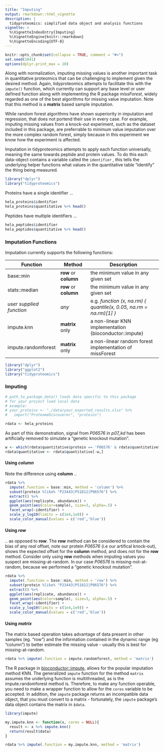 ```yaml
---
title: "Imputing"
output: rmarkdown::html_vignette
description: |
  tidyproteomics: simplified data object and analysis functions
vignette: >
  %\VignetteIndexEntry{Imputing}
  %\VignetteEngine{knitr::rmarkdown}
  %\VignetteEncoding{UTF-8}
---
```


```r
knitr::opts_chunk$set(collapse = TRUE, comment = "#>")
set.seed(1041)
options(dplyr.print_max = 10)
```

Along with normalization, imputing missing values is another important task in quantitative proteomics that can be challenging to implement given the desired method. Again, tidyproteomics attempts to facilitate this with the `impute()` function, which currently can support any base level or user defined function along with implementing the R package *missForest*, widely regarded as one of the best algorithms for missing value imputation. Note that this method is a **matrix** based sample imputation.

While random forest algorithms have shown superiority in imputation and regression, that does not portend their use in every case. For example, imputing missing values from a knock-out experiment, such as the dataset included in this package, are preferrable to minimum value imputation over the more complex random forest, simply because in this experiment we know how the experiment is affected.

Imputation in tidyproteomics attempts to apply each function universally, meaning the same towards peptide and protein values. To do this each data-object contains a variable called the `identifier` , this tells the underlying helper functions what values in the quantitative table "identify" the thing being measured.

```r
library("dplyr")
library("tidyproteomics")
```
Proteins have a single identifier ...
```r
hela_proteins$identifier
hela_proteins$quantitative %>% head()
```

Peptides have multiple identifiers ...
```r
hela_peptides$identifier
hela_peptides$quantitative %>% head()
```

### Imputation Functions

Imputation currently supports the following functions:

| Function                 | Method                    | Description                                                        |
|-----------------|-----------------|---------------------------------------|
| base::min                | **row** or **column** | the minimum value in any given set                                 |
| stats::median            | **row** or **column** | the minimum value in any given set                                 |
| *user supplied function* | *any*                 | e.g. *function (x, na.rm) { quantile(x, 0.05, na.rm = na.rm)[1] }* |
| impute.knn               | **matrix** only       | a non-linear KNN implementation (bioconductor::impute)             |
| impute.randomforest      | **matrix** only       | a non-linear random forest implementation of missForest            |

```r
library("dplyr")
library("ggplot2")
library("tidyproteomics")
```

### Imputing

```r
# path_to_package_data() loads data specific to this package
# for your project load local data
# example: 
# your_proteins <- "./data/your_exported_results.xlsx" %>%
#   import("ProteomeDiscoverer", "proteins")

rdata <- hela_proteins
```

As part of this demonstration, signal from *P06576 in p07_kd* has been artificially removed to simulate a "genetic knockout mutation".

```r
w <- which(rdata$quantitative$protein == 'P06576' & rdata$quantitative$sample == 'knockdown')
rdata$quantitative <- rdata$quantitative[-w,]
```

#### Using *column*

Note the difference using **column** ..

```r

rdata %>% 
  impute(.function = base::min, method = 'column') %>%
  subset(protein %like% "P23443|P51812|P06576") %>% 
  extract() %>%
  ggplot(aes(replicate, abundance)) +
  geom_point(aes(color=sample), size=3, alpha=.5) +
  facet_wrap(~identifier) +
  scale_y_log10(limits = c(1e4,1e9)) +
  scale_color_manual(values = c('red','blue'))
```

#### Using *row*

.. as opposed to **row**. The **row** method can be considered to contain the bias of any *real* offset, note our protein *P06576* (i.e our artifical knock-out), shows the expected offset for the **column** method, and does not for the **row** method. Consider only using **row** methods when imputing values you suspect are missing-at-random. In our case *P06576* is missing-not-at-random, because we performed a "genetic knockout mutation".

```r

rdata %>% 
  impute(.function = base::min, method = 'row') %>%
  subset(protein %like% "P23443|P51812|P06576") %>% 
  extract() %>%
  ggplot(aes(replicate, abundance)) +
  geom_point(aes(color=sample), size=3, alpha=.5) +
  facet_wrap(~identifier) +
  scale_y_log10(limits = c(1e4,1e9)) +
  scale_color_manual(values = c('red','blue'))
```


#### Using *matrix*

The matrix based operation takes advantage of data present in other samples (eg. "row") and the information contained in the dynamic range (eg "column") to better estimate the missing value - usually this is best for missing-at-random.

```r

rdata %>% impute(.function = impute.randomforest, method = 'matrix')
```

The R package in [bioconductor::impute](https://bioconductor.org/packages/release/bioc/html/impute.html), allows for the popular imputation method KNN. The generalized `impute` function for the method `matrix` assumes the underlying function is multithreaded, as is the impute.randomforest method is. Therefore, to make any function operable, you need to make a wrapper function to allow for the `cores` variable to be accepted. In addition, the `impute` package returns an incompatible data object, that you must convert to a matrix - fortunately, the `impute` package's data object contains the matrix in `$data`.

```r
library(impute)

my.impute.knn <- function(x, cores = NULL){
  result <- x %>% impute.knn()
  return(result$data)
}

rdata %>% impute(.function = my.impute.knn, method = 'matrix')
```


